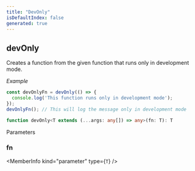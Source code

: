 ```yaml
---
title: "DevOnly"
isDefaultIndex: false
generated: true
---
```



<!-- This file was generated from the CommandKit source. Do not modify. Instead, re-run the "docgen" script -->


## devOnly

<GenerationInfo sourceFile="packages/commandkit/src/utils/utilities.ts" sourceLine="162" packageName="commandkit" />

Creates a function from the given function that runs only in development mode.



*Example*

```ts
const devOnlyFn = devOnly(() => {
  console.log('This function runs only in development mode');
});
devOnlyFn(); // This will log the message only in development mode
```

```ts title="Signature"
function devOnly<T extends (...args: any[]) => any>(fn: T): T
```
Parameters

### fn

<MemberInfo kind="parameter" type={`T`} />

